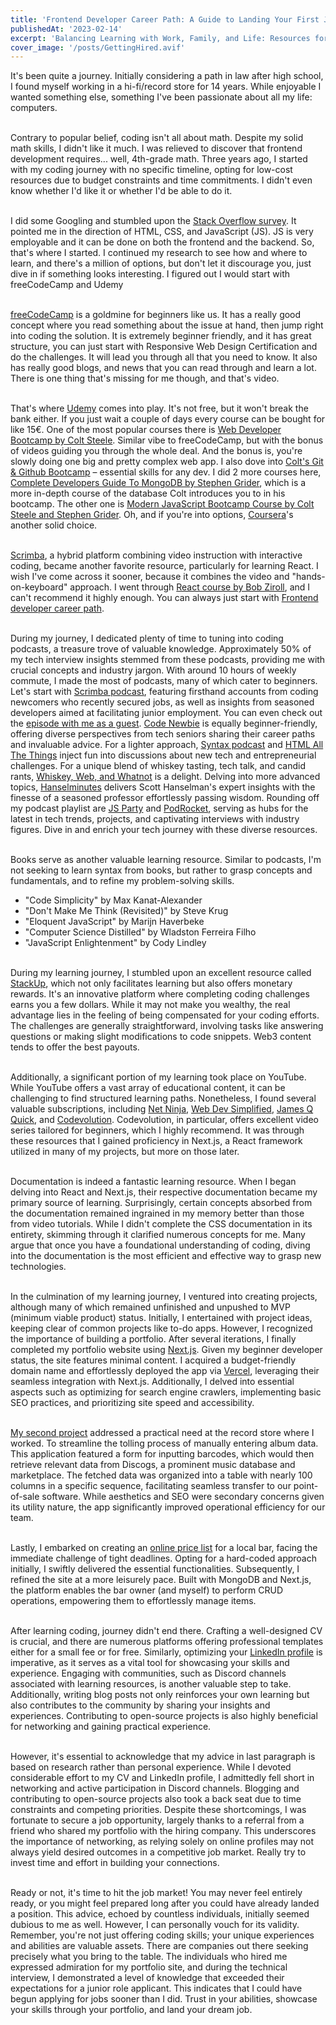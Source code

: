 ```yaml
---
title: 'Frontend Developer Career Path: A Guide to Landing Your First Job'
publishedAt: '2023-02-14'
excerpt: 'Balancing Learning with Work, Family, and Life: Resources for Aspiring Developers'
cover_image: '/posts/GettingHired.avif'
---
```


It's been quite a journey. Initially considering a path in law after high school, I found myself working in a hi-fi/record store for 14 years. While enjoyable I wanted something else, something I've been passionate about all my life: computers.<br /><br />

Contrary to popular belief, coding isn't all about math. Despite my solid math skills, I didn't like it much. I was relieved to discover that frontend development requires... well, 4th-grade math. Three years ago, I started with my coding journey with no specific timeline, opting for low-cost resources due to budget constraints and time commitments. I didn't even know whether I'd like it or whether I'd be able to do it.<br /><br />

I did some Googling and stumbled upon the [Stack Overflow survey](https://survey.stackoverflow.com/2022/#most-popular-technologies-language). It pointed me in the direction of HTML, CSS, and JavaScript (JS). JS is very employable and it can be done on both the frontend and the backend. So, that's where I started. I continued my research to see how and where to learn, and there's a million of options, but don't let it discourage you, just dive in if something looks interesting. I figured out I would start with freeCodeCamp and Udemy<br /><br />

[freeCodeCamp](https://www.freecodecamp.org/) is a goldmine for beginners like us. It has a really good concept where you read something about the issue at hand, then jump right into coding the solution. It is extremely beginner friendly, and it has great structure, you can just start with Responsive Web Design Certification and do the challenges. It will lead you through all that you need to know. It also has really good blogs, and news that you can read through and learn a lot. There is one thing that's missing for me though, and that's video.<br /><br />

That's where [Udemy](https://www.udemy.com/) comes into play. It's not free, but it won't break the bank either. If you just wait a couple of days every course can be bought for like 15€. One of the most popular courses there is [Web Developer Bootcamp by Colt Steele](https://www.udemy.com/course/the-web-developer-bootcamp/). Similar vibe to freeCodeCamp, but with the bonus of videos guiding you through the whole deal. And the bonus is, you're slowly doing one big and pretty complex web app. I also dove into [Colt's Git & Github Bootcamp](https://www.udemy.com/course/git-and-github-bootcamp/) – essential skills for any dev. I did 2 more courses here, [Complete Developers Guide To MongoDB by Stephen Grider](https://www.udemy.com/course/the-complete-developers-guide-to-mongodb/), which is a more in-depth course of the database Colt introduces you to in his bootcamp. The other one is [Modern JavaScript Bootcamp Course by Colt Steele and Stephen Grider](https://www.udemy.com/course/javascript-beginners-complete-tutorial/). Oh, and if you're into options, [Coursera](https://www.coursera.org)'s another solid choice.<br /><br />

[Scrimba](https://scrimba.com/), a hybrid platform combining video instruction with interactive coding, became another favorite resource, particularly for learning React. I wish I've come across it sooner, because it combines the video and "hands-on-keyboard" approach. I went through [React course by Bob Ziroll](https://scrimba.com/learn/learnreact), and I can't recommend it highly enough. You can always just start with [Frontend developer career path](https://scrimba.com/learn/frontend). <br /><br />

During my journey, I dedicated plenty of time to tuning into coding podcasts, a treasure trove of valuable knowledge. Approximately 50% of my tech interview insights stemmed from these podcasts, providing me with crucial concepts and industry jargon. With around 10 hours of weekly commute, I made the most of podcasts, many of which cater to beginners. Let's start with [Scrimba podcast](https://scrimba.com/podcast/), featuring firsthand accounts from coding newcomers who recently secured jobs, as well as insights from seasoned developers aimed at facilitating junior employment. You can even check out the [episode with me as a guest](https://scrimba.com/podcast/this-scrimba-student-learned-job-interviewing-skills-from-podcasts-and-made-a-killer-portfolio-too/). [Code Newbie](https://www.codenewbie.org/podcast) is equally beginner-friendly, offering diverse perspectives from tech seniors sharing their career paths and invaluable advice. For a lighter approach, [Syntax podcast](https://syntax.fm/) and [HTML All The Things](https://www.htmlallthethings.com/podcast) inject fun into discussions about new tech and entrepreneurial challenges. For a unique blend of whiskey tasting, tech talk, and candid rants, [Whiskey, Web, and Whatnot](https://whiskeywebandwhatnot.fm/) is a delight. Delving into more advanced topics, [Hanselminutes](https://www.hanselminutes.com/) delivers Scott Hanselman's expert insights with the finesse of a seasoned professor effortlessly passing wisdom. Rounding off my podcast playlist are [JS Party](https://changelog.com/jsparty) and [PodRocket](https://podrocket.logrocket.com/), serving as hubs for the latest in tech trends, projects, and captivating interviews with industry figures. Dive in and enrich your tech journey with these diverse resources.<br /><br />

Books serve as another valuable learning resource. Similar to podcasts, I'm not seeking to learn syntax from books, but rather to grasp concepts and fundamentals, and to refine my problem-solving skills.

- "Code Simplicity" by Max Kanat-Alexander
- "Don't Make Me Think (Revisited)" by Steve Krug
- "Eloquent JavaScript" by Marijn Haverbeke
- "Computer Science Distilled" by Wladston Ferreira Filho
- "JavaScript Enlightenment" by Cody Lindley<br /><br />

During my learning journey, I stumbled upon an excellent resource called [StackUp](https://app.stackup.dev/), which not only facilitates learning but also offers monetary rewards. It's an innovative platform where completing coding challenges earns you a few dollars. While it may not make you wealthy, the real advantage lies in the feeling of being compensated for your coding efforts. The challenges are generally straightforward, involving tasks like answering questions or making slight modifications to code snippets. Web3 content tends to offer the best payouts.<br /><br />

Additionally, a significant portion of my learning took place on YouTube. While YouTube offers a vast array of educational content, it can be challenging to find structured learning paths. Nonetheless, I found several valuable subscriptions, including [Net Ninja](https://www.youtube.com/c/TheNetNinja), [Web Dev Simplified](https://www.youtube.com/c/WebDevSimplified), [James Q Quick](https://www.youtube.com/c/JamesQQuick), and [Codevolution](https://www.youtube.com/c/Codevolution). Codevolution, in particular, offers excellent video series tailored for beginners, which I highly recommend. It was through these resources that I gained proficiency in Next.js, a React framework utilized in many of my projects, but more on those later.<br /><br />

Documentation is indeed a fantastic learning resource. When I began delving into React and Next.js, their respective documentation became my primary source of learning. Surprisingly, certain concepts absorbed from the documentation remained ingrained in my memory better than those from video tutorials. While I didn't complete the CSS documentation in its entirety, skimming through it clarified numerous concepts for me. Many argue that once you have a foundational understanding of coding, diving into the documentation is the most efficient and effective way to grasp new technologies.<br /><br />

In the culmination of my learning journey, I ventured into creating projects, although many of which remained unfinished and unpushed to MVP (minimum viable product) status. Initially, I entertained with project ideas, keeping clear of common projects like to-do apps. However, I recognized the importance of building a portfolio. After several iterations, I finally completed my portfolio website using [Next.js](https://nextjs.org/). Given my beginner developer status, the site features minimal content. I acquired a budget-friendly domain name and effortlessly deployed the app via [Vercel](https://vercel.com/), leveraging their seamless integration with Next.js. Additionally, I delved into essential aspects such as optimizing for search engine crawlers, implementing basic SEO practices, and prioritizing site speed and accessibility.<br /><br />

[My second project](https://www.pargeo.com.hr/projects/cedeterija) addressed a practical need at the record store where I worked. To streamline the tolling process of manually entering album data. This application featured a form for inputting barcodes, which would then retrieve relevant data from Discogs, a prominent music database and marketplace. The fetched data was organized into a table with nearly 100 columns in a specific sequence, facilitating seamless transfer to our point-of-sale software. While aesthetics and SEO were secondary concerns given its utility nature, the app significantly improved operational efficiency for our team.<br /><br />

Lastly, I embarked on creating an [online price list](https://www.caffebargt-martinko.hr/) for a local bar, facing the immediate challenge of tight deadlines. Opting for a hard-coded approach initially, I swiftly delivered the essential functionalities. Subsequently, I refined the site at a more leisurely pace. Built with MongoDB and Next.js, the platform enables the bar owner (and myself) to perform CRUD operations, empowering them to effortlessly manage items.<br /><br />

After learning coding, journey didn't end there. Crafting a well-designed CV is crucial, and there are numerous platforms offering professional templates either for a small fee or for free. Similarly, optimizing your [LinkedIn profile](https://www.linkedin.com/in/mislav-markusic/) is imperative, as it serves as a vital tool for showcasing your skills and experience. Engaging with communities, such as Discord channels associated with learning resources, is another valuable step to take. Additionally, writing blog posts not only reinforces your own learning but also contributes to the community by sharing your insights and experiences. Contributing to open-source projects is also highly beneficial for networking and gaining practical experience.<br /><br />

However, it's essential to acknowledge that my advice in last paragraph is based on research rather than personal experience. While I devoted considerable effort to my CV and LinkedIn profile, I admittedly fell short in networking and active participation in Discord channels. Blogging and contributing to open-source projects also took a back seat due to time constraints and competing priorities. Despite these shortcomings, I was fortunate to secure a job opportunity, largely thanks to a referral from a friend who shared my portfolio with the hiring company. This underscores the importance of networking, as relying solely on online profiles may not always yield desired outcomes in a competitive job market. Really try to invest time and effort in building your connections.<br /><br />

Ready or not, it's time to hit the job market! You may never feel entirely ready, or you might feel prepared long after you could have already landed a position. This advice, echoed by countless individuals, initially seemed dubious to me as well. However, I can personally vouch for its validity. Remember, you're not just offering coding skills; your unique experiences and abilities are valuable assets. There are companies out there seeking precisely what you bring to the table. The individuals who hired me expressed admiration for my portfolio site, and during the technical interview, I demonstrated a level of knowledge that exceeded their expectations for a junior role applicant. This indicates that I could have begun applying for jobs sooner than I did. Trust in your abilities, showcase your skills through your portfolio, and land your dream job.
